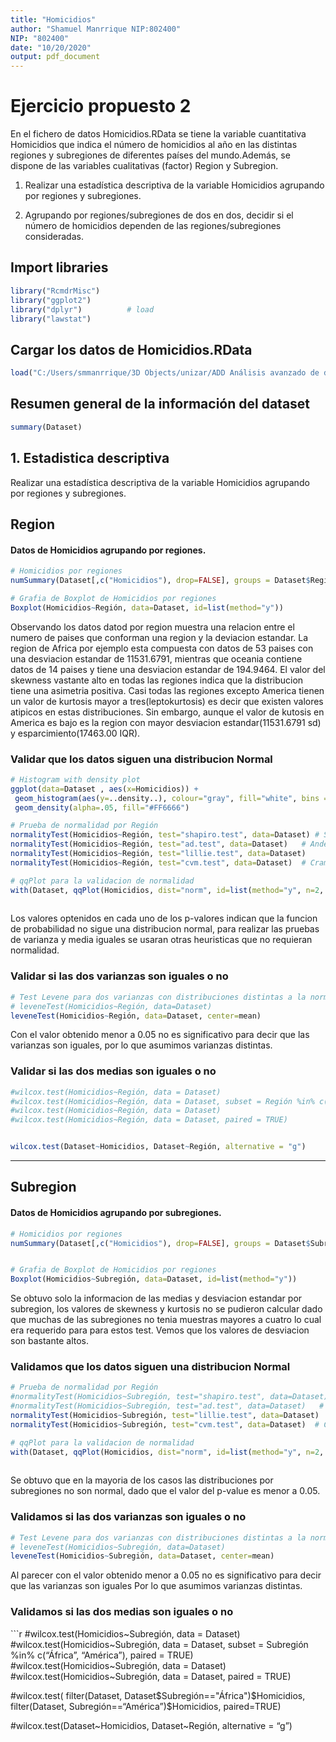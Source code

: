 ```yaml
---
title: "Homicidios"
author: "Shamuel Manrrique NIP:802400"
NIP: "802400"
date: "10/20/2020"
output: pdf_document
---
```


# Ejercicio propuesto 2

En el fichero de datos Homicidios.RData se tiene la variable cuantitativa Homicidios que indica el número de homicidios al año en las distintas regiones y subregiones de diferentes países del mundo.Además, se dispone de las variables cualitativas (factor) Region y Subregion.

1. Realizar una estadística descriptiva de la variable Homicidios agrupando por regiones y subregiones.

2. Agrupando por regiones/subregiones de dos en dos, decidir si el número de homicidios dependen de las regiones/subregiones consideradas. 


## Import libraries
```r
library("RcmdrMisc")
library("ggplot2")
library("dplyr")          # load
library("lawstat")

```
 
## Cargar los datos de Homicidios.RData
```r
load("C:/Users/smmanrrique/3D Objects/unizar/ADD Análisis avanzado de datos/aad_practices/practice1/datasets/Homicidios.RData")
```
 
## Resumen general de la información del dataset
```r
summary(Dataset)
```
 
## 1. Estadistica descriptiva 

Realizar una estadística descriptiva de la variable Homicidios agrupando por regiones y subregiones. 
 
## Region

#### Datos de Homicidios agrupando por regiones.
```r
# Homicidios por regiones
numSummary(Dataset[,c("Homicidios"), drop=FALSE], groups = Dataset$Región, statistics=c("mean", "sd", "IQR", "quantiles", "skewness", "kurtosis"), quantiles=c(0,.25,.5,.75,1))

# Grafia de Boxplot de Homicidios por regiones
Boxplot(Homicidios~Región, data=Dataset, id=list(method="y"))
```
Observando los datos datod por region muestra una relacion entre el numero de paises que conforman una region y la deviacion estandar. La region de Africa por ejemplo esta compuesta con datos de 53 paises con una desviacion estandar de 11531.6791, mientras que oceania contiene datos de 14 paises y tiene una desviacion estandar de 194.9464. El valor del skewness vastante alto  en todas las regiones indica que la distribucion tiene una asimetria positiva. Casi todas las regiones excepto America tienen un valor de kurtosis mayor a tres(leptokurtosis) es decir que existen valores atipicos en estas distribuciones. Sin embargo, aunque el valor de kutosis en America es bajo es la region con mayor desviacion estandar(11531.6791 sd) y esparcimiento(17463.00  IQR). 

 

### Validar que los datos siguen una distribucion Normal
```r
# Histogram with density plot
ggplot(data=Dataset , aes(x=Homicidios)) + 
 geom_histogram(aes(y=..density..), colour="gray", fill="white", bins = 30) +
 geom_density(alpha=.05, fill="#FF6666")

# Prueba de normalidad por Región
normalityTest(Homicidios~Región, test="shapiro.test", data=Dataset) # Shapiro
normalityTest(Homicidios~Región, test="ad.test", data=Dataset)   # Anderson-Darling
normalityTest(Homicidios~Región, test="lillie.test", data=Dataset) 
normalityTest(Homicidios~Región, test="cvm.test", data=Dataset)  # Cramer

# qqPlot para la validacion de normalidad
with(Dataset, qqPlot(Homicidios, dist="norm", id=list(method="y", n=2, labels=rownames(Homicidios))))
 
```
Los valores optenidos en cada uno de los p-valores indican que la funcion de probabilidad no sigue una distribucion normal, para realizar las pruebas de varianza y media iguales se usaran otras heuristicas que no requieran normalidad.

### Validar si las dos varianzas son iguales o no 
```r
# Test Levene para dos varianzas con distribuciones distintas a la normal
# leveneTest(Homicidios~Región, data=Dataset)
leveneTest(Homicidios~Región, data=Dataset, center=mean)

```
Con el valor obtenido menor a 0.05 no es significativo para decir que las varianzas son iguales, por lo que asumimos varianzas distintas.

### Validar si las dos medias son iguales o no 
```r
#wilcox.test(Homicidios~Región, data = Dataset)
#wilcox.test(Homicidios~Región, data = Dataset, subset = Región %in% c("África", "América"), paired = TRUE)
#wilcox.test(Homicidios~Región, data = Dataset)
#wilcox.test(Homicidios~Región, data = Dataset, paired = TRUE)


wilcox.test(Dataset~Homicidios, Dataset~Región, alternative = "g")

```


---

## Subregion

#### Datos de Homicidios agrupando por subregiones.
```r
# Homicidios por regiones
numSummary(Dataset[,c("Homicidios"), drop=FALSE], groups = Dataset$Subregión, statistics=c("mean", "sd", "IQR", "quantiles"), quantiles=c(0,.25,.5,.75,1))


# Grafia de Boxplot de Homicidios por regiones
Boxplot(Homicidios~Subregión, data=Dataset, id=list(method="y"))
```
Se obtuvo solo la informacion de las medias y desviacion estandar por subregion, los valores de skewness y kurtosis no se pudieron calcular dado que muchas de las subregiones no tenia muestras mayores a cuatro lo cual era requerido para para estos test. Vemos que los valores de desviacion son bastante altos. 

### Validamos que los datos siguen una distribucion Normal
```r
# Prueba de normalidad por Región
#normalityTest(Homicidios~Subregión, test="shapiro.test", data=Dataset) # Shapiro
#normalityTest(Homicidios~Subregión, test="ad.test", data=Dataset)   # Anderson-Darling
normalityTest(Homicidios~Subregión, test="lillie.test", data=Dataset) 
normalityTest(Homicidios~Subregión, test="cvm.test", data=Dataset)  # Cramer

# qqPlot para la validacion de normalidad
with(Dataset, qqPlot(Homicidios, dist="norm", id=list(method="y", n=2, labels=rownames(Homicidios))))
 
```
Se obtuvo que en la mayoria de los casos las distribuciones por subregiones no son normal, dado que el valor del p-value es menor a 0.05.

### Validamos si las dos varianzas son iguales o no 
```r
# Test Levene para dos varianzas con distribuciones distintas a la normal
# leveneTest(Homicidios~Subregión, data=Dataset)
leveneTest(Homicidios~Subregión, data=Dataset, center=mean)

```
Al parecer con el valor obtenido menor a 0.05 no es significativo para decir que las varianzas son iguales Por lo que asumimos varianzas distintas.

### Validamos si las dos medias son iguales o no 
```r
#wilcox.test(Homicidios~Subregión, data = Dataset)
#wilcox.test(Homicidios~Subregión, data = Dataset, subset = Subregión %in% c("África", "América"), paired = TRUE)
#wilcox.test(Homicidios~Subregión, data = Dataset)
#wilcox.test(Homicidios~Subregión, data = Dataset, paired = TRUE)



#wilcox.test( filter(Dataset, Dataset$Subregión=="África")$Homicidios, filter(Dataset, Subregión=="América")$Homicidios, paired=TRUE)

#wilcox.test(Dataset~Homicidios, Dataset~Región, alternative = "g")